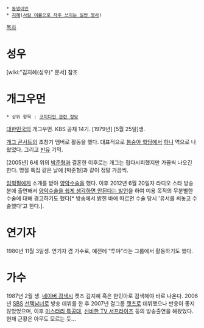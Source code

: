  * [[동명이인]]
 * [[지혜]]([[사람 이름으로 자주 쓰이는 일반 명사]])

[[목차]]

= 성우 =
[wiki:"김지혜(성우)" 문서] 참조

= 개그우먼 =
 * 상위 항목 : [[코미디언 관련 정보]]
[[대한민국]]의 개그우먼. KBS 공채 14기. [1979년] [5월 25일]생.

[[개그 콘서트]]의 초창기 멤버로 활동을 했다. 대표적으로 [[봉숭아 학당]]에서 [[하니]] 역으로 나왔었다. 그리고 [[빈유]] 기믹.

[2005년] 6세 위의 [[박준형]]과 결혼한 이후로는 개그는 접다시피했지만 가끔씩 나오긴 한다. 명절 특집 같은 날에 [박준형]과 같이 정말 가끔씩.

[[임혁필]]에게 소개를 받아 [[양악수술]]을 했다. 이후 2012년 6월 20일자 라디오 스타 방송분에 출연해서 [http://news.naver.com/main/read.nhn?mode=LSD&mid=sec&sid1=106&oid=087&aid=0000389521 양악수술을 쉽게 생각하면 안된다는 발언]을 하여 미용 목적의 무분별한 수술에 대해 경고하기도 했다[* 방송에서 밝힌 바에 따르면 수술 당시 '유서를 써놓고 수술했다'고 한다.].

= 연기자 =
1980년 11월 3일생. 연기자 겸 가수로, 예전에 "투야"라는 그룹에서 활동하기도 했다.

= 가수 =
1987년 2월 생. [http://search.naver.com/search.naver?where=nexearch&query=%EC%BA%A3%EC%B8%A0+%EA%B9%80%EC%A7%80%ED%98%9C&ie=utf8&sm=tab_she&qdt=0 네이버 검색시] 캣츠 김지혜 혹은 한민아로 검색해야 바로 나온다.
2006년 [[SBS]] [[선택남녀]]로 방송 데뷔를 한 후 2007년 걸그룹 [[캣츠]]로 데뷔했으나 반응이 좋지 않았었으며, 이후 [[미스터리 특공대]], [[신비한 TV 서프라이즈]] 등의 방송출연을 해왔었다. 현재 근황은 아무도 모르는 듯...
